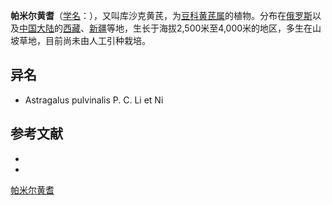 {{Speciesbox
| name = 帕米尔黄耆
| status = 
| status_system = 
| image =
| genus = Astragalus
| species = kuschakevitschii
| authority = B. Fedtsch. ex O. Fedtsch.
}}

'''帕米尔黄耆'''（[[学名|学名]]：{{lang|la|''Astragalus kuschakevitschii''}}），又叫库沙克黄芪，为[[豆科|豆科]][[黄芪属|黄芪属]]的植物。分布在[[俄罗斯|俄罗斯]]以及[[中国大陆|中国大陆]]的[[西藏|西藏]]、[[新疆|新疆]]等地，生长于海拔2,500米至4,000米的地区，多生在山坡草地，目前尚未由人工引种栽培。

== 异名 ==
* Astragalus pulvinalis P. C. Li et Ni

== 参考文献 ==
<div class="references-small">
* {{FRPS|帕米尔黄耆}}
* {{cite web|author=北京农业数字信息资源中心|title=饲用植物数据库|url=http://www.agridata.gov.cn/web/DataBaseVisitDetail.aspx?DataBase=饲用植物数据库|accessdate=2012-08-21}}{{dead link|date=2017年12月 |bot=InternetArchiveBot |fix-attempted=yes }}
</div>

[[Category:黄芪属|帕米尔黄耆]]


{{植物小作品}}
